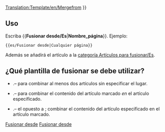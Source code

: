[[Translation:Template/en/Mergefrom]]
<noinclude></noinclude>
{{es/Metaplantilla de avisos| tipo   = fusionar
| imagen = mergefrom.png
| texto  =  {{#IF: {{{1|}}} |Se ha sugerido que este artículo o sección se [https://www.wikipedia.org/wiki/es:Wikipedia:Fusiones fusione] desde <!--
                            --> ''[[:en/{{NAMESPACE}}/{{{1}}}|{{{1}}}]]''. ([[:en/{{NAMESPACE}} talk/{{{1}}}|discusión]]) | No se proporcionó el nombre de la página, arregle esto o quite la plantilla.}} }}<includeonly>{{{2|[[Category:es/Artículos para fusionar|{{PAGENAME}}]]}}}</includeonly><noinclude>

==Uso==
Escriba <nowiki>{{</nowiki>'''Fusionar desde/Es'''|'''Nombre_página'''<nowiki>}}</nowiki>. Ejemplo:
<pre>{{es/Fusionar desde|Cualquier página}}</pre>
Además se añadirá el artículo a la [[:Category:es/Artículos para fusionar|categoría Artículos para fusionar/Es]].

== ¿Qué plantilla de fusionar se debe utilizar? ==
* {{en/s|Fusionar/Es}}.&ndash; para combinar al menos dos artículos sin especificar el lugar.
* {{en/s|Fusionar en/Es}}.&ndash; para combinar el contenido del artículo marcado ''en'' el artículo especificado.
* {{en/s|Fusionar desde/Es}}.&ndash; el opuesto a {{en/s|Fusionar en/Es}}; combinar el contenido del artículo especificado en el artículo marcado.

[[Category:es/Plantillas|Fusionar desde]][[Category:es/Cajas de mensajes|Fusionar desde]]</noinclude>